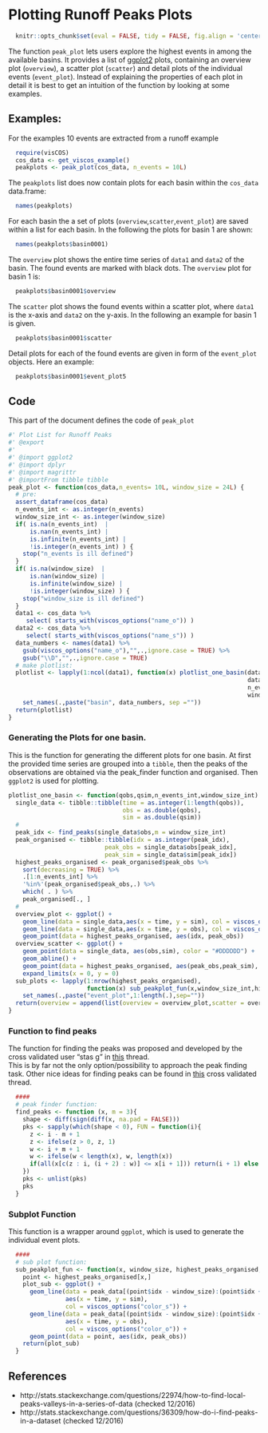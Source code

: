 # Plotting Runoff Peaks Plots

```r
  knitr::opts_chunk$set(eval = FALSE, tidy = FALSE, fig.align = 'center')
```

The function `peak_plot` lets users explore the highest events in
among the available basins. It provides a list of [ggplot2](http://ggplot2.org/)
plots, containing an overview plot (`overview`), a scatter plot (`scatter`)
and detail plots of the individual events (`event_plot`). Instead of
explaining the properties of each plot in detail it is best to get an intuition
of the function by looking at some examples.

## Examples:
For the examples 10 events are extracted from a runoff example
```r
  require(visCOS)
  cos_data <- get_viscos_example()
  peakplots <- peak_plot(cos_data, n_events = 10L)

```

The `peakplots` list does now contain plots for each basin within the
`cos_data` data.frame:
```r
  names(peakplots)
```

For each basin the a set of plots (`overview`,`scatter`,`event_plot`) are saved
within a list for each basin. In the following the plots for basin 1 are shown:
```r
  names(peakplots$basin0001)
```

The `overview` plot shows the entire time series of `data1` and `data2` of the
basin. The found events are marked with black dots. The `overview` plot for
basin 1 is:
```r
  peakplots$basin0001$overview
```

The `scatter` plot shows the found events within a scatter plot, where  `data1`
is the x-axis and `data2` on the y-axis. In the following an example for basin 1
is given.
```r
  peakplots$basin0001$scatter
```

Detail plots for each of the found events are given in form of the `event_plot`
objects. Here an example:
```r
  peakplots$basin0001$event_plot5
```


## Code
This part of the document defines the code of `peak_plot`
```r
#' Plot List for Runoff Peaks
#' @export
#'
#' @import ggplot2
#' @import dplyr
#' @import magrittr
#' @importFrom tibble tibble
peak_plot <- function(cos_data,n_events= 10L, window_size = 24L) {
  # pre:
  assert_dataframe(cos_data)
  n_events_int <- as.integer(n_events)
  window_size_int <- as.integer(window_size)
  if( is.na(n_events_int)  |
      is.nan(n_events_int) |
      is.infinite(n_events_int) |
      !is.integer(n_events_int) ) {
    stop("n_events is ill defined")
  }
  if( is.na(window_size)  |
      is.nan(window_size) |
      is.infinite(window_size) |
      !is.integer(window_size) ) {
    stop("window_size is ill defined")
  }
  data1 <- cos_data %>%
     select( starts_with(viscos_options("name_o")) )
  data2 <- cos_data %>%
     select( starts_with(viscos_options("name_s")) )
  data_numbers <- names(data1) %>%
    gsub(viscos_options("name_o"),"",.,ignore.case = TRUE) %>%
    gsub("\\D","",.,ignore.case = TRUE)
  # make plotlist:
  plotlist <- lapply(1:ncol(data1), function(x) plotlist_one_basin(data1[,x],
                                                                   data2[,x],
                                                                   n_events_int,
                                                                   window_size_int)) %>%
    set_names(.,paste("basin", data_numbers, sep =""))
  return(plotlist)
}
```

### Generating the Plots for one basin.
This is the function for generating the different plots for one basin.
At first the provided time series are grouped into a `tibble`, then the
peaks of the observations are obtained via the peak_finder function and
organised. Then `ggplot2` is used for plotting.
```r
plotlist_one_basin <- function(qobs,qsim,n_events_int,window_size_int) {
  single_data <- tibble::tibble(time = as.integer(1:length(qobs)),
                                obs = as.double(qobs),
                                sim = as.double(qsim))
  #
  peak_idx <- find_peaks(single_data$obs,m = window_size_int)
  peak_organised <- tibble::tibble(idx = as.integer(peak_idx),
                           peak_obs = single_data$obs[peak_idx],
                           peak_sim = single_data$sim[peak_idx])
  highest_peaks_organised <- peak_organised$peak_obs %>%
    sort(decreasing = TRUE) %>%
    .[1:n_events_int] %>%
    '%in%'(peak_organised$peak_obs,.) %>%
    which( . ) %>%
    peak_organised[., ]
  #
  overview_plot <- ggplot() +
    geom_line(data = single_data,aes(x = time, y = sim), col = viscos_options("color_s")) +
    geom_line(data = single_data,aes(x = time, y = obs), col = viscos_options("color_o")) +
    geom_point(data = highest_peaks_organised, aes(idx, peak_obs))
  overview_scatter <- ggplot() +
    geom_point(data = single_data, aes(obs,sim), color = "#DDDDDD") +
    geom_abline() +
    geom_point(data = highest_peaks_organised, aes(peak_obs,peak_sim), size = 4) +
    expand_limits(x = 0, y = 0)
  sub_plots <- lapply(1:nrow(highest_peaks_organised),
                      function(x) sub_peakplot_fun(x,window_size_int,highest_peaks_organised,single_data) ) %>%
    set_names(.,paste("event_plot",1:length(.),sep=""))
  return(overview = append(list(overview = overview_plot,scatter = overview_scatter), sub_plots))
}
```

### Function to find peaks
The function for finding the peaks was proposed and developed by the cross validated user "stas g" in [this](http://stats.stackexchange.com/questions/22974/how-to-find-local-peaks-valleys-in-a-series-of-data)
thread.  
This is by far not the only option/possibility to approach the peak finding task.
Other nice ideas for finding peaks can be found in [this](http://stats.stackexchange.com/questions/36309/how-do-i-find-peaks-in-a-dataset)
cross validated thread.

```r
  ####
  # peak finder function:
  find_peaks <- function (x, m = 3){
    shape <- diff(sign(diff(x, na.pad = FALSE)))
    pks <- sapply(which(shape < 0), FUN = function(i){
      z <- i - m + 1
      z <- ifelse(z > 0, z, 1)
      w <- i + m + 1
      w <- ifelse(w < length(x), w, length(x))
      if(all(x[c(z : i, (i + 2) : w)] <= x[i + 1])) return(i + 1) else return(numeric(0))
    })
    pks <- unlist(pks)
    pks
  }
```

### Subplot Function
This function is a wrapper around `ggplot`, which is used to generate the
individual event plots.
```r
  ####
  # sub plot function:
  sub_peakplot_fun <- function(x, window_size, highest_peaks_organised, peak_data) {
    point <- highest_peaks_organised[x,]
    plot_sub <- ggplot() +
      geom_line(data = peak_data[(point$idx - window_size):(point$idx + window_size),],
                aes(x = time, y = sim),
                col = viscos_options("color_s")) +
      geom_line(data = peak_data[(point$idx - window_size):(point$idx + window_size),],
                aes(x = time, y = obs),
                col = viscos_options("color_o")) +
      geom_point(data = point, aes(idx, peak_obs))
    return(plot_sub)
  }
```
## References
- http://stats.stackexchange.com/questions/22974/how-to-find-local-peaks-valleys-in-a-series-of-data (checked 12/2016)
- http://stats.stackexchange.com/questions/36309/how-do-i-find-peaks-in-a-dataset (checked 12/2016)
